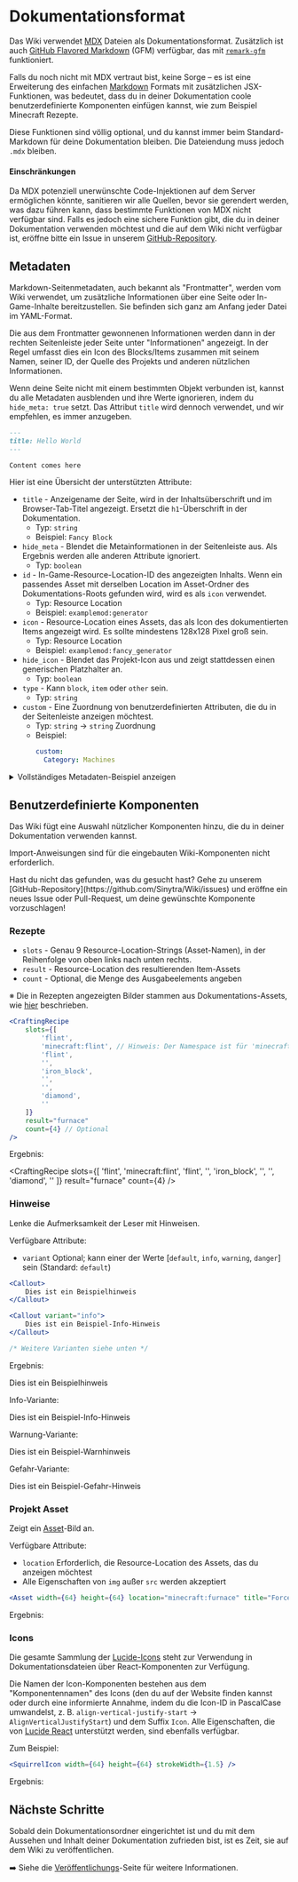 
# Dokumentationsformat

Das Wiki verwendet [MDX](https://mdxjs.com/) Dateien als Dokumentationsformat. Zusätzlich ist auch [GitHub Flavored Markdown](https://github.github.com/gfm/) (GFM) verfügbar, das mit [`remark-gfm`](https://github.com/remarkjs/remark-gfm) funktioniert.

Falls du noch nicht mit MDX vertraut bist, keine Sorge – es ist eine Erweiterung des einfachen [Markdown](https://www.markdownguide.org/) Formats mit zusätzlichen JSX-Funktionen, was bedeutet, dass du in deiner Dokumentation coole benutzerdefinierte Komponenten einfügen kannst, wie zum Beispiel Minecraft Rezepte.

Diese Funktionen sind völlig optional, und du kannst immer beim Standard-Markdown für deine Dokumentation bleiben. Die Dateiendung muss jedoch `.mdx` bleiben.

#### Einschränkungen

Da MDX potenziell unerwünschte Code-Injektionen auf dem Server ermöglichen könnte, sanitieren wir alle Quellen, bevor sie gerendert werden, was dazu führen kann, dass bestimmte Funktionen von MDX nicht verfügbar sind. Falls es jedoch eine sichere Funktion gibt, die du in deiner Dokumentation verwenden möchtest und die auf dem Wiki nicht verfügbar ist, eröffne bitte ein Issue in unserem [GitHub-Repository](https://github.com/Sinytra/Wiki/issues).

## Metadaten

Markdown-Seitenmetadaten, auch bekannt als "Frontmatter", werden vom Wiki verwendet, um zusätzliche Informationen über
eine Seite oder In-Game-Inhalte bereitzustellen. Sie befinden sich ganz am Anfang jeder Datei im YAML-Format.

Die aus dem Frontmatter gewonnenen Informationen werden dann in der rechten Seitenleiste jeder Seite unter "Informationen" angezeigt.
In der Regel umfasst dies ein Icon des Blocks/Items zusammen mit seinem Namen, seiner ID, der Quelle des Projekts und anderen nützlichen Informationen.

Wenn deine Seite nicht mit einem bestimmten Objekt verbunden ist, kannst du alle Metadaten ausblenden und ihre Werte ignorieren, indem du
`hide_meta: true` setzt. Das Attribut `title` wird dennoch verwendet, und wir empfehlen, es immer anzugeben.

```markdown
---
title: Hello World
---

Content comes here
```

Hier ist eine Übersicht der unterstützten Attribute:

- `title` - Anzeigename der Seite, wird in der Inhaltsüberschrift und im Browser-Tab-Titel angezeigt.
  Ersetzt die `h1`-Überschrift in der Dokumentation.
  - Typ: `string`
  - Beispiel: `Fancy Block`
- `hide_meta` - Blendet die Metainformationen in der Seitenleiste aus. Als Ergebnis werden alle anderen Attribute ignoriert.
  - Typ: `boolean`
- `id` - In-Game-Resource-Location-ID des angezeigten Inhalts. Wenn ein passendes Asset mit derselben Location im
  Asset-Ordner des Dokumentations-Roots gefunden wird, wird es als `icon` verwendet.
  - Typ: Resource Location
  - Beispiel: `examplemod:generator`
- `icon` - Resource-Location eines Assets, das als Icon des dokumentierten Items angezeigt wird. Es sollte mindestens
  128x128 Pixel groß sein.
  - Typ: Resource Location
  - Beispiel: `examplemod:fancy_generator`
- `hide_icon` - Blendet das Projekt-Icon aus und zeigt stattdessen einen generischen Platzhalter an.
  - Typ: `boolean`
- `type` - Kann `block`, `item` oder `other` sein.
  - Typ: `string`
- `custom` - Eine Zuordnung von benutzerdefinierten Attributen, die du in der Seitenleiste anzeigen möchtest.
  - Typ: `string` -> `string` Zuordnung
  - Beispiel:
    ```yaml
    custom:
      Category: Machines
    ```

<details>
    <summary>Vollständiges Metadaten-Beispiel anzeigen</summary>
    
    ```markdown
    ---
    title: Generator
    id: examplemod:generator
    icon: examplemod:fancy_generator
    type: block
    custom:
      Subcategory: Machines
    ---
    
    Inhalt kommt hier
    ```
</details>

## Benutzerdefinierte Komponenten

Das Wiki fügt eine Auswahl nützlicher Komponenten hinzu, die du in deiner Dokumentation verwenden kannst.

Import-Anweisungen sind für die eingebauten Wiki-Komponenten nicht erforderlich.

<Callout>
    Hast du nicht das gefunden, was du gesucht hast? Gehe zu unserem [GitHub-Repository](https://github.com/Sinytra/Wiki/issues)
    und eröffne ein neues Issue oder Pull-Request, um deine gewünschte Komponente vorzuschlagen!
</Callout>

### Rezepte

- `slots` - Genau 9 Resource-Location-Strings (Asset-Namen), in der Reihenfolge von oben links nach unten rechts.
- `result` - Resource-Location des resultierenden Item-Assets
- `count` - Optional, die Menge des Ausgabeelements angeben

※ Die in Rezepten angezeigten Bilder stammen aus Dokumentations-Assets, wie [hier](./devs#assets) beschrieben.

```jsx
<CraftingRecipe
    slots={[
        'flint',
        'minecraft:flint', // Hinweis: Der Namespace ist für 'minecraft'-Items optional
        'flint',
        '',
        'iron_block',
        '',
        '',
        'diamond',
        ''
    ]}
    result="furnace"
    count={4} // Optional
/>
```

Ergebnis:

<CraftingRecipe
    slots={[
        'flint',
        'minecraft:flint',
        'flint',
        '',
        'iron_block',
        '',
        '',
        'diamond',
        ''
    ]}
    result="furnace"
    count={4}
/>

### Hinweise

Lenke die Aufmerksamkeit der Leser mit Hinweisen.

Verfügbare Attribute:

- `variant` Optional; kann einer der Werte [`default`, `info`, `warning`, `danger`] sein (Standard: `default`)

```jsx
<Callout>
    Dies ist ein Beispielhinweis
</Callout>

<Callout variant="info">
    Dies ist ein Beispiel-Info-Hinweis
</Callout>

/* Weitere Varianten siehe unten */
```

Ergebnis:

<Callout>Dies ist ein Beispielhinweis</Callout>

Info-Variante:

<Callout variant="info">Dies ist ein Beispiel-Info-Hinweis</Callout>

Warnung-Variante:

<Callout variant="warning">Dies ist ein Beispiel-Warnhinweis</Callout>

Gefahr-Variante:

<Callout variant="danger">Dies ist ein Beispiel-Gefahr-Hinweis</Callout>

### Projekt Asset

Zeigt ein [Asset](./devs#assets)-Bild an.

Verfügbare Attribute:

- `location` Erforderlich, die Resource-Location des Assets, das du anzeigen möchtest
- Alle Eigenschaften von `img` außer `src` werden akzeptiert

```jsx
<Asset width={64} height={64} location="minecraft:furnace" title="Force Field Projector" />
```

Ergebnis:

<Asset width={64} height={64} location="minecraft:furnace" title="Force Field Projector" />

### Icons

Die gesamte Sammlung der [Lucide-Icons](https://lucide.dev/icons/) steht zur Verwendung in Dokumentationsdateien über
React-Komponenten zur Verfügung.

Die Namen der Icon-Komponenten bestehen aus dem "Komponentennamen" des Icons (den du auf der Website finden kannst oder durch
eine informierte Annahme, indem du die Icon-ID in PascalCase umwandelst, z. B. `align-vertical-justify-start` -> `AlignVerticalJustifyStart`)
und dem Suffix `Icon`. Alle Eigenschaften, die von [Lucide React](https://lucide.dev/guide/packages/lucide-react) unterstützt werden,
sind ebenfalls verfügbar.

Zum Beispiel:

```jsx
<SquirrelIcon width={64} height={64} strokeWidth={1.5} />
```

Ergebnis:

<SquirrelIcon width={64} height={64} strokeWidth={1.5} />

## Nächste Schritte

Sobald dein Dokumentationsordner eingerichtet ist und du mit dem Aussehen und Inhalt deiner Dokumentation zufrieden bist,
ist es Zeit, sie auf dem Wiki zu veröffentlichen.

➡️ Siehe die [Veröffentlichungs](./publishing)-Seite für weitere Informationen.
